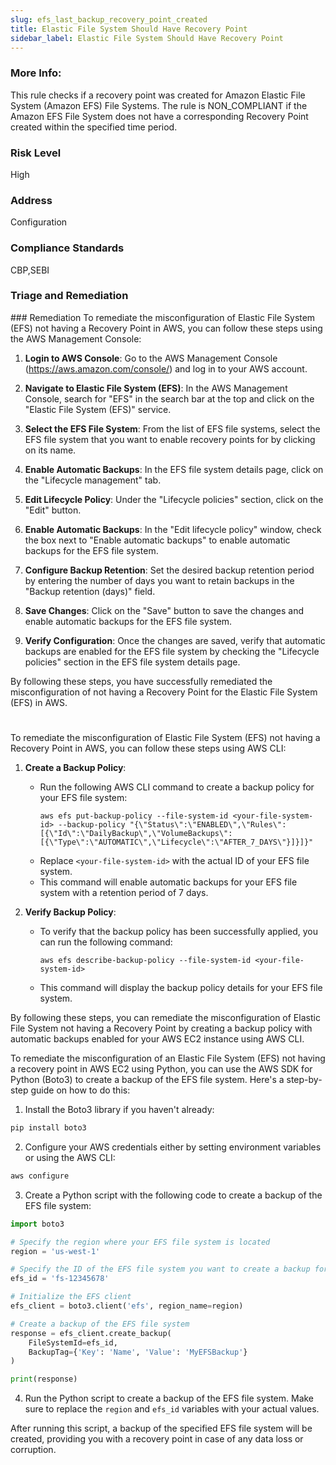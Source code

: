 ```yaml
---
slug: efs_last_backup_recovery_point_created
title: Elastic File System Should Have Recovery Point 
sidebar_label: Elastic File System Should Have Recovery Point
---
```


### More Info:

This rule checks if a recovery point was created for Amazon Elastic File System (Amazon EFS) File Systems. The rule is NON_COMPLIANT if the Amazon EFS File System does not have a corresponding Recovery Point created within the specified time period.

### Risk Level

High

### Address

Configuration

### Compliance Standards

CBP,SEBI


### Triage and Remediation
<Tabs>
<Tab title='Remediation'>
### Remediation
<AccordionGroup>
<Accordion title='Using Console' defaultOpen='true'>
To remediate the misconfiguration of Elastic File System (EFS) not having a Recovery Point in AWS, you can follow these steps using the AWS Management Console:

1. **Login to AWS Console**: Go to the AWS Management Console (https://aws.amazon.com/console/) and log in to your AWS account.

2. **Navigate to Elastic File System (EFS)**: In the AWS Management Console, search for "EFS" in the search bar at the top and click on the "Elastic File System (EFS)" service.

3. **Select the EFS File System**: From the list of EFS file systems, select the EFS file system that you want to enable recovery points for by clicking on its name.

4. **Enable Automatic Backups**: In the EFS file system details page, click on the "Lifecycle management" tab.

5. **Edit Lifecycle Policy**: Under the "Lifecycle policies" section, click on the "Edit" button.

6. **Enable Automatic Backups**: In the "Edit lifecycle policy" window, check the box next to "Enable automatic backups" to enable automatic backups for the EFS file system.

7. **Configure Backup Retention**: Set the desired backup retention period by entering the number of days you want to retain backups in the "Backup retention (days)" field.

8. **Save Changes**: Click on the "Save" button to save the changes and enable automatic backups for the EFS file system.

9. **Verify Configuration**: Once the changes are saved, verify that automatic backups are enabled for the EFS file system by checking the "Lifecycle policies" section in the EFS file system details page.

By following these steps, you have successfully remediated the misconfiguration of not having a Recovery Point for the Elastic File System (EFS) in AWS.

#
</Accordion>

<Accordion title='Using CLI'>
To remediate the misconfiguration of Elastic File System (EFS) not having a Recovery Point in AWS, you can follow these steps using AWS CLI:

1. **Create a Backup Policy**:
   - Run the following AWS CLI command to create a backup policy for your EFS file system:
     ```
     aws efs put-backup-policy --file-system-id <your-file-system-id> --backup-policy "{\"Status\":\"ENABLED\",\"Rules\":[{\"Id\":\"DailyBackup\",\"VolumeBackups\":[{\"Type\":\"AUTOMATIC\",\"Lifecycle\":\"AFTER_7_DAYS\"}]}]}"
     ```
   - Replace `<your-file-system-id>` with the actual ID of your EFS file system.
   - This command will enable automatic backups for your EFS file system with a retention period of 7 days.

2. **Verify Backup Policy**:
   - To verify that the backup policy has been successfully applied, you can run the following command:
     ```
     aws efs describe-backup-policy --file-system-id <your-file-system-id>
     ```
   - This command will display the backup policy details for your EFS file system.

By following these steps, you can remediate the misconfiguration of Elastic File System not having a Recovery Point by creating a backup policy with automatic backups enabled for your AWS EC2 instance using AWS CLI.
</Accordion>

<Accordion title='Using Python'>
To remediate the misconfiguration of an Elastic File System (EFS) not having a recovery point in AWS EC2 using Python, you can use the AWS SDK for Python (Boto3) to create a backup of the EFS file system. Here's a step-by-step guide on how to do this:

1. Install the Boto3 library if you haven't already:
```bash
pip install boto3
```

2. Configure your AWS credentials either by setting environment variables or using the AWS CLI:
```bash
aws configure
```

3. Create a Python script with the following code to create a backup of the EFS file system:

```python
import boto3

# Specify the region where your EFS file system is located
region = 'us-west-1'

# Specify the ID of the EFS file system you want to create a backup for
efs_id = 'fs-12345678'

# Initialize the EFS client
efs_client = boto3.client('efs', region_name=region)

# Create a backup of the EFS file system
response = efs_client.create_backup(
    FileSystemId=efs_id,
    BackupTag={'Key': 'Name', 'Value': 'MyEFSBackup'}
)

print(response)
```

4. Run the Python script to create a backup of the EFS file system. Make sure to replace the `region` and `efs_id` variables with your actual values.

After running this script, a backup of the specified EFS file system will be created, providing you with a recovery point in case of any data loss or corruption.
</Accordion>

</AccordionGroup>
</Tab>
</Tabs>

